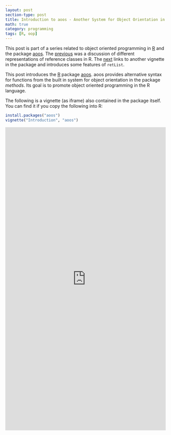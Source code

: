 ```yaml
---
layout: post
section-type: post
title: Introduction to aoos - Another System for Object Orientation in R
math: true
category: programming
tags: [R, oop]
---
```


This post is part of a series related to object oriented programming
in [R](https://cran.r-project.org/) and the package
[aoos](https://cran.r-project.org/package=aoos). The [previous]({% post_url 2015-05-12-On-Reference-Classes-in-R-and-aoos %}) was a discussion of different representations of reference classes in R. The [next]({% post_url 2015-09-13-Working-with-lists-as-Objects-in-R %}) links to another vignette in the package and introduces some features of `retList`.

This post introduces the [R](https://cran.r-project.org/) package [aoos](https://cran.r-project.org/package=aoos). aoos provides alternative syntax for functions from the built in system for object orientation in the package *methods*. Its goal is to promote object oriented programming in the R language.

The following is a vignette (as iframe) also contained in the package itself. You can find it if you copy the following into R:

```r
install.packages("aoos")
vignette("Introduction", "aoos")
```

<iframe width='100%' height='950' src="https://wahani.github.io/aoos/vignettes/Introduction.html" frameborder="0" allowfullscreen></iframe>
